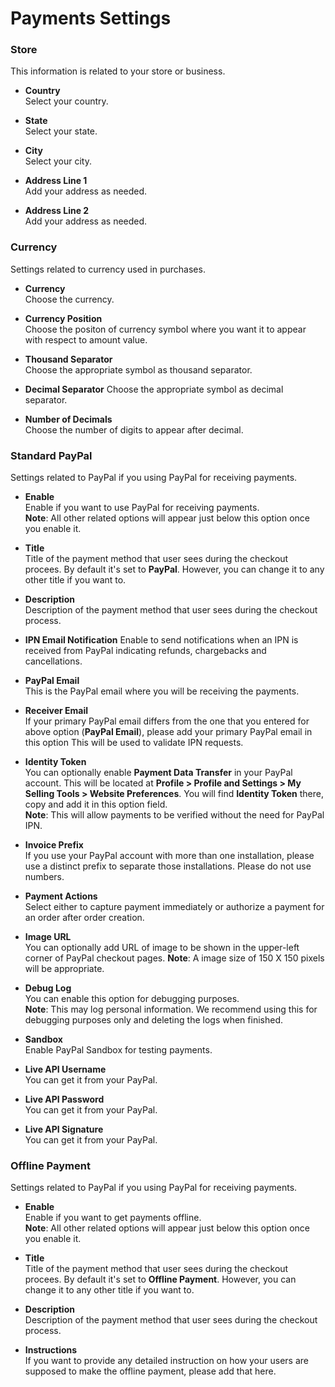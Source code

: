 # Payments Settings

### Store
This information is related to your store or business.

- **Country**  
Select your country.

- **State**  
Select your state.

- **City**  
Select your city.

- **Address Line 1**  
Add your address as needed.

- **Address Line 2**  
Add your address as needed.

### Currency
Settings related to currency used in purchases.

- **Currency**  
Choose the currency.

- **Currency Position**  
Choose the positon of currency symbol where you want it to appear with respect to amount value.

- **Thousand Separator**  
Choose the appropriate symbol as thousand separator.

- **Decimal Separator**
Choose the appropriate symbol as decimal separator.

- **Number of Decimals**  
Choose the number of digits to appear after decimal.

### Standard PayPal
Settings related to PayPal if you using PayPal for receiving payments.

- **Enable**  
Enable if you want to use PayPal for receiving payments.<br />
**Note**: All other related options will appear just below this option once you enable it. 

- **Title**  
Title of the payment method that user sees during the checkout procees. By default it's set to **PayPal**.
However, you can change it to any other title if you want to.

- **Description**  
Description of the payment method that user sees during the checkout process.

- **IPN Email Notification**
Enable to send notifications when an IPN is received from PayPal indicating refunds, chargebacks and cancellations.

- **PayPal Email**  
This is the PayPal email where you will be receiving the payments.

- **Receiver Email**  
If your primary PayPal email differs from the one that you entered for above option (**PayPal Email**), please add your primary PayPal email in this option
This will be used to validate IPN requests.

- **Identity Token**  
You can optionally enable **Payment Data Transfer** in your PayPal account. This will be located at **Profile > Profile and Settings >
My Selling Tools > Website Preferences**. You will find **Identity Token** there, copy and add it in this option field.<br />
**Note**: This will allow payments to be verified without the need for PayPal IPN.

- **Invoice Prefix**  
If you use your PayPal account with more than one installation, please use a distinct prefix to separate those installations.
Please do not use numbers. 

- **Payment Actions**  
Select either to capture payment immediately or authorize a payment for an order after order creation.

- **Image URL**  
You can optionally add URL of image to be shown in the upper-left corner of PayPal checkout pages.
**Note**: A image size of 150 X 150 pixels will be appropriate.

- **Debug Log**  
You can enable this option for debugging purposes.<br />
**Note**: This may log personal information. We recommend using this for debugging purposes only and deleting the logs when finished.

- **Sandbox**  
Enable PayPal Sandbox for testing payments.

- **Live API Username**  
You can get it from your PayPal.

- **Live API Password**  
You can get it from your PayPal.

- **Live API Signature**  
You can get it from your PayPal.

### Offline Payment
Settings related to PayPal if you using PayPal for receiving payments.

- **Enable**  
Enable if you want to get payments offline.<br />
**Note**: All other related options will appear just below this option once you enable it. 

- **Title**  
Title of the payment method that user sees during the checkout procees. By default it's set to **Offline Payment**.
However, you can change it to any other title if you want to.

- **Description**  
Description of the payment method that user sees during the checkout process.

- **Instructions**  
If you want to provide any detailed instruction on how your users are supposed to make the offline payment, please add that here.
